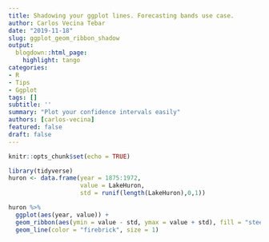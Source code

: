 ```yaml
---
title: Shadowing your ggplot lines. Forecasting bands use case.
author: Carlos Vecina Tebar
date: "2019-11-18"
slug: ggplot_geom_ribbon_shadow
output:
  blogdown::html_page:
    highlight: tango
categories:
- R
- Tips
- Ggplot
tags: []
subtitle: ''
summary: "Plot your confidence intervals easily"
authors: [carlos-vecina]
featured: false
draft: false
---
```


```r
knitr::opts_chunk$set(echo = TRUE)
```

```r
library(tidyverse)
huron <- data.frame(year = 1875:1972, 
                    value = LakeHuron,
                    std = runif(length(LakeHuron),0,1))

huron %>% 
  ggplot(aes(year, value)) + 
  geom_ribbon(aes(ymin = value - std, ymax = value + std), fill = "steelblue2") + 
  geom_line(color = "firebrick", size = 1)

```



